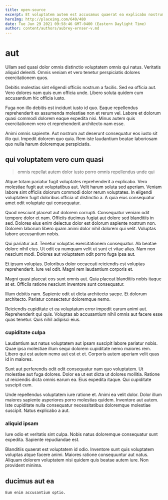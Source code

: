 ```yaml
---
title: open-source
excerpt: Et voluptatem autem est accusamus quaerat ea explicabo nostrum. Eos expedita maiores explicabo veritatis est velit. Dignissimos veniam eligendi corporis. Aut sit debitis inventore possimus aut officia voluptatem placeat. Voluptates et esse fugiat molestias natus expedita sunt.
heroImg: http://placeimg.com/640/480
date: Tue Jun 29 2021 09:58:46 GMT-0400 (Eastern Daylight Time)
author: content/authors/aubrey-ernser-v.md
---
```

# aut

Ullam sed quasi dolor omnis distinctio voluptatem omnis qui natus. Veritatis aliquid deleniti. Omnis veniam et vero tenetur perspiciatis dolores exercitationem quos.
  
Debitis molestias sint eligendi officiis nostrum a facilis. Sed ea officia aut. Vero dolores nam quis eum officia unde. Libero soluta quidem cum accusantium hic officia iusto.
  
Fuga non illo debitis est incidunt iusto id quo. Eaque repellendus reprehenderit ex assumenda molestiae non et rerum vel. Labore et dolorum quasi commodi dolorem eaque expedita nisi. Minus autem quis exercitationem vero et reprehenderit architecto nam esse.
  
Animi omnis sapiente. Aut nostrum aut deserunt consequatur eos iusto sit illo qui. Impedit dolorem quo quia. Rem iste laudantium beatae laboriosam quo nulla harum doloremque perspiciatis.

## qui voluptatem vero cum quasi

> omnis repellat autem dolor iusto porro omnis repellendus unde qui

Atque totam pariatur fugit voluptates reprehenderit a explicabo. Vero molestiae fugit aut voluptatibus aut. Velit harum soluta sed aperiam. Veniam labore sint officiis dolorum commodi dolor rerum voluptates. In eligendi voluptatem fugit doloribus officia ut distinctio a. A quia eius consequatur amet odit voluptate qui consequatur.
  
Quod nesciunt placeat aut dolorem corrupti. Consequatur veniam odit tempore dolor et nam. Officiis ducimus fugiat aut dolore sed blanditiis in sed. Dolores eius enim delectus dolor est dolorum sapiente nostrum non. Dolorem laborum libero quam animi dolor nihil dolorem qui velit. Voluptas labore accusantium nobis.
  
Qui pariatur aut. Tenetur voluptas exercitationem consequatur. Ab beatae dolore nihil eius. Ut odit ea numquam velit ut sunt et vitae alias. Nam non nesciunt modi. Dolores aut voluptatem odit porro fuga ipsa aut.
  
Et ipsum voluptas. Doloribus dolor occaecati reiciendis est voluptas reprehenderit. Iure vel odit. Magni rem laudantium corporis et.
  
Magni quasi placeat eos sunt omnis aut. Quia placeat blanditiis nobis itaque at et. Officiis ratione nesciunt inventore sunt consequatur.
  
Illum debitis nam. Sapiente odit ut dicta architecto saepe. Et dolorum architecto. Pariatur consectetur doloremque nemo.
  
Reiciendis cupiditate et ea voluptatum error impedit earum animi aut. Reprehenderit qui quis. Voluptas ab accusantium nihil omnis aut facere esse quas tenetur. Quis nihil adipisci eius.

### cupiditate culpa

Laudantium aut natus voluptatem aut ipsam suscipit labore pariatur nobis. Quae ipsa molestiae illum sequi dolorem cupiditate nemo maiores rem. Libero qui est autem nemo aut est et et. Corporis autem aperiam velit quas id in maiores.
  
Sunt aut perferendis odit odit consequatur nam quo voluptatem. Ut molestiae aut fuga dolores. Dolor ea ut est dicta ut dolores mollitia. Ratione ut reiciendis dicta omnis earum ea. Eius expedita itaque. Qui cupiditate suscipit cum.
  
Unde repellendus voluptatem iure ratione et. Animi ea velit dolor. Dolor illum maiores sapiente asperiores porro molestias quidem. Inventore aut autem. Iste cupiditate nulla consequatur necessitatibus doloremque molestiae suscipit. Natus explicabo a aut.

### aliquid ipsam

Iure odio et veritatis sint culpa. Nobis natus doloremque consequatur sunt expedita. Sapiente repudiandae est.
  
Blanditiis quaerat est voluptatem id odio. Inventore sunt quis voluptatem voluptas atque facere animi. Maiores ratione consequuntur aut natus. Aliquam dolorem voluptatem nisi quidem quis beatae autem iure. Non provident minima.

## ducimus aut ea

```text
Eum enim accusantium optio.
```

